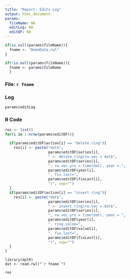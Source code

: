 ```yaml
---
title: "Report: Edits Log"
output: html_document
params:
  fileName: NA
  editLog: NA
  editDF: NA
---
```



```r
if(is.null(params$fileName)){
  fname <- "DemoData.rwl"
}

if(!is.null(params$fileName)){
  fname <- params$fileName
  }

```

### File: `r fname`

### Log
```r
params$editLog
```

### R Code
```r
res <- list()
for(i in 1:nrow(params$editDF)){
  
  if(params$editDF$action[i] == "delete.ring"){
    res[i] <- paste("dat$",
                    params$editDF$series[i],
                    " <- delete.ring(rw.vec = dat$",
                    params$editDF$series[i], 
                    ", rw.vec.yrs = time(dat), year = ",
                    params$editDF$year[i],
                    ", fix.last=",
                    params$editDF$fixLast[i],
                    ")", sep="")
  }
  if(params$editDF$action[i] == "insert.ring"){
    res[i] <- paste("dat$",
                    params$editDF$series[i],
                    " <- insert.ring(rw.vec = dat$",
                    params$editDF$series[i], 
                    ", rw.vec.yrs = time(dat), year = ",
                    params$editDF$year[i],
                    ", ring.value=",
                    params$editDF$value[i],
                    ", fix.last=",
                    params$editDF$fixLast[i],
                    ")", sep="")
  }
}
```

```
library(dplR)
dat <- read.rwl("`r fname`")
```
```r
res
```
